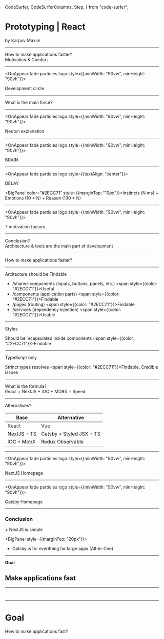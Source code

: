   CodeSurfer,
  CodeSurferColumns,
  Step,
} from "code-surfer";


<OnAppear fade particles logo>

# Prototyping | React

by Karpov Maxim

</OnAppear>

---

<OnAppear fade particles logo>

<Panel>
  How to make applications faster?
</Panel>

<Appear>
  <OnAppear fade>
    <div style={{textAlign: 'center'}}>
      <BigPanel style={{display: 'inline-block'}} color="#2ECC71">
        Motivation & Comfort
      </BigPanel>
    </div>
  </OnAppear>
</Appear>

</OnAppear>

---

<OnAppear fade particles logo style={{minWidth: "90vw", minHeight: "90vh"}}>

<BigBadge>
  Development circle
</BigBadge>

<EffectImage src="circle.png"/>

</OnAppear>

---

<OnAppear fade particles logo>

<BigBadge>
  What is the main force?
</BigBadge>

</OnAppear>

---

<OnAppear fade particles logo style={{minWidth: "90vw", minHeight: "90vh"}}>

<BigBadge>
  Neuton explanation
</BigBadge>

<EffectImage src="friction.png"/>

</OnAppear>

---

<OnAppear fade particles logo style={{minWidth: "90vw", minHeight: "90vh"}}>

<BigBadge>
  BRAIN
</BigBadge>

<EffectImage src="brain.jpg"/>

</OnAppear>

---

<OnAppear fade particles logo style={{textAlign: "center"}}>

<BigBadge>
  DELAY
</BigBadge>

<BigPanel color="#2ECC71" style={{marginTop: "10px"}}>Instincts (N ms)</BigPanel> + <BigPanel color="#4591EA">Emotions (10 * N)</BigPanel> + <BigPanel>Reason (100 * N)</BigPanel>

</OnAppear>

---

<OnAppear fade particles logo style={{minWidth: "90vw", minHeight: "90vh"}}>

<BigBadge>
  7 motivation factors
</BigBadge>

<EffectImage src="factors.png"/>

</OnAppear>

---

<OnAppear fade particles logo>

<Panel>
  Conclusion?
</Panel>

<Appear>
  <OnAppear fade>
    <div style={{textAlign: 'center'}}>
      <BigPanel style={{display: 'inline-block'}}>
        Architecture & tools are the main part of development
      </BigPanel>
    </div>
  </OnAppear>
</Appear>

</OnAppear>

---

<OnAppear fade particles logo>

<Panel>
  How to make applications faster?
</Panel>

</OnAppear>

---

<OnAppear fade particles logo>

<Panel>
  Arcitecture should be <span style={{color: "#2ECC71"}}>Findable</span>
</Panel>

- /shared-components (inputs, buttons, panels, etc.) <span style={{color: "#2ECC71"}}>Useful</span>
- /components (application parts) <span style={{color: "#2ECC71"}}>Findable</span>
- /pages (routing) <span style={{color: "#2ECC71"}}>Findable</span>
- /services (dependency injection) <span style={{color: "#2ECC71"}}>Usable</span>

</OnAppear>

---

<OnAppear fade particles logo>

<Panel>
  Styles
</Panel>

Should be incapsulated inside components <span style={{color: "#2ECC71"}}>Findable</span>

</OnAppear>

---

<OnAppear fade particles logo>

<Panel>
  TypeScript only
</Panel>

Strinct types resolves <span style={{color: "#2ECC71"}}>Findable, Credible</span> issues

</OnAppear>

---

<OnAppear fade particles logo>

<Panel>
  What is the formula?
</Panel>

<Appear>
  <OnAppear fade>
    <div style={{textAlign: 'center'}}>
      <BigPanel color="#2ECC71">
        React + NextJS + IOC + MOBX = Speed
      </BigPanel>
    </div>
  </OnAppear>
</Appear>

</OnAppear>

---

<OnAppear fade particles logo>

<Panel>
  Alternatives?
</Panel>

| Base | Alternative |
| --- | --- |
| <BigPanel color="#2ECC71">React</BigPanel> | <BigPanel>Vue</BigPanel> |
| <BigPanel color="#2ECC71">NextJS + TS</BigPanel> | <BigPanel>Gatsby + Styled JSX + TS</BigPanel> |
| <BigPanel color="#2ECC71">IOC + MobX</BigPanel> | <BigPanel>Redux Observable</BigPanel> |

</OnAppear>

---

<OnAppear fade particles logo style={{minWidth: "90vw", minHeight: "90vh"}}>

<BigBadge>
  NextJS Homepage
</BigBadge>

<EffectImage src="nextjs-homepage.png"/>

</OnAppear>

---

<OnAppear fade particles logo style={{minWidth: "90vw", minHeight: "90vh"}}>

<BigBadge>
  Gatsby Homepage
</BigBadge>

<EffectImage src="gatsby-homepage.png"/>

</OnAppear>

---

<OnAppear fade particles logo>

<h3>
  Conclusion
</h3>

<BigPanel color="#2ECC71">
  + NextJS is simple
</BigPanel>

<BigPanel style={{marginTop: "20px"}}>
  - Gatsby is for everithing for large apps (All-in-One)
</BigPanel>

</OnAppear>

---

<OnAppear fade particles logo>

**Goal**

## Make applications fast

</OnAppear>

---

<OnAppear fade logo>

<CodeSurfer>

```tsx 1 subtitle="Import React" file=./components/panel.tsx
```

```tsx 10:17 subtitle="Use incapsulated styles" file=./components/panel.tsx
```

</CodeSurfer>

</OnAppear>

---

<OnAppear particles logo fade>

# Goal

How to make applications fast?

</OnAppear>